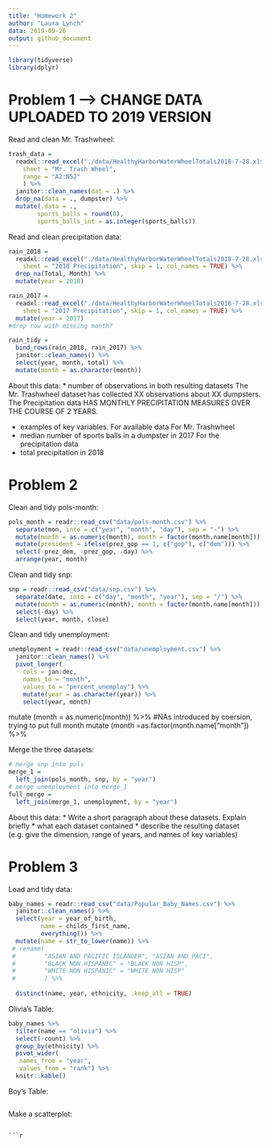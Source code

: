 ```yaml
---
title: "Homework 2"
author: "Laura Lynch"
data: 2019-09-26
output: github_document
---
```


```r
library(tidyverse)
library(dplyr)
```

# Problem 1 --> CHANGE DATA UPLOADED TO 2019 VERSION
Read and clean Mr. Trashwheel:
```r
trash_data = 
  readxl::read_excel("./data/HealthyHarborWaterWheelTotals2018-7-28.xlsx",
    sheet = "Mr. Trash Wheel",
    range = "A2:N52"
    ) %>% 
  janitor::clean_names(dat = .) %>% 
  drop_na(data = ., dumpster) %>% 
  mutate(.data = ., 
        sports_balls = round(0),
        sports_balls_int = as.integer(sports_balls))
```

Read and clean precipitation data:
```r
rain_2018 = 
  readxl::read_excel("./data/HealthyHarborWaterWheelTotals2018-7-28.xlsx",
    sheet = "2018 Precipitation", skip = 1, col_names = TRUE) %>%
  drop_na(Total, Month) %>%
  mutate(year = 2018)

rain_2017 = 
  readxl::read_excel("./data/HealthyHarborWaterWheelTotals2018-7-28.xlsx",
    sheet = "2017 Precipitation", skip = 1, col_names = TRUE) %>%
  mutate(year = 2017)
#drop row with missing month?

rain_tidy = 
  bind_rows(rain_2018, rain_2017) %>%
  janitor::clean_names() %>%
  select(year, month, total) %>%
  mutate(month = as.character(month))
```

About this data:
* number of observations in both resulting datasets 
The Mr. Trashwheel dataset has collected XX observations about XX dumpsters.
The Precipitation data HAS MONTHLY PRECIPITATION MEASURES OVER THE COURSE OF 2 YEARS.

* examples of key variables. For available data
For Mr. Trashwheel
* median number of sports balls in a dumpster in 2017
For the precipitation data
* total precipitation in 2018



# Problem 2
Clean and tidy pols-month:
```r
pols_month = readr::read_csv("data/pols-month.csv") %>%
  separate(mon, into = c("year", "month", "day"), sep = "-") %>%
  mutate(month = as.numeric(month), month = factor(month.name[month])) %>%
  mutate(president = ifelse(prez_gop == 1, c("gop"), c("dem"))) %>%
  select(-prez_dem, -prez_gop, -day) %>%
  arrange(year, month)
```

Clean and tidy snp:
```r
snp = readr::read_csv("data/snp.csv") %>%
  separate(date, into = c("day", "month", "year"), sep = "/") %>%
  mutate(month = as.numeric(month), month = factor(month.name[month])) %>%
  select(-day) %>%
  select(year, month, close)
```
Clean and tidy unemployment:
```r
unemployment = readr::read_csv("data/unemployment.csv") %>%
  janitor::clean_names() %>%
  pivot_longer(
    cols = jan:dec, 
    names_to = "month", 
    values_to = "percent_unemploy") %>%
    mutate(year = as.character(year)) %>%
    select(year, month) 


```
mutate (month = as.numeric(month)) %>%
  #NAs introduced by coersion, trying to put full month
    mutate (month =as.factor(month.name["month"]) %>%

Merge the three datasets:
```r
# merge snp into pols
merge_1 = 
  left_join(pols_month, snp, by = "year")
# merge unemployment into merge_1
full_merge = 
  left_join(merge_1, unemployment, by = "year")
```
About this data:
* Write a short paragraph about these datasets. Explain briefly 
* what each dataset contained
* describe the resulting dataset (e.g. give the dimension, range of years, and names of key variables)

# Problem 3
Load and tidy data:
```r
baby_names = readr::read_csv("data/Popular_Baby_Names.csv") %>%
  janitor::clean_names() %>%
  select(year = year_of_birth, 
         name = childs_first_name, 
         everything()) %>%
  mutate(name = str_to_lower(name)) %>%
 # rename(
 #        "ASIAN AND PACIFIC ISLANDER", "ASIAN AND PACI", 
 #        "BLACK NON HISPANIC" = "BLACK NON HISP", 
 #        "WHITE NON HISPANIC" = "WHITE NON HISP"
 #        ) %>%
  
  distinct(name, year, ethnicity, .keep_all = TRUE)

```
Olivia's Table:
```r
baby_names %>% 
  filter(name == "olivia") %>%
  select(-count) %>%
  group_by(ethnicity) %>%
  pivot_wider(
   names_from = "year", 
   values_from = "rank") %>%
  knitr::kable() 


```
Boy's Table:
```r

```

Make a scatterplot:
```

```r

```